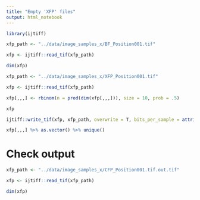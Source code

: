 ```yaml
---
title: "Empty 'XFP' files"
output: html_notebook
---
```


```r
library(ijtiff)
```

```r
xfp_path <- "../data/image_samples_x/BF_Position001.tif"

xfp <- ijtiff::read_tif(xfp_path)

dim(xfp)
```

```r
xfp_path <- "../data/image_samples_x/XFP_Position001.tif"

xfp <- ijtiff::read_tif(xfp_path)
```
```r
xfp[,,,] <- rbinom(n = prod(dim(xfp[,,,])), size = 10, prob = .5)

xfp

ijtiff::write_tif(xfp, xfp_path, overwrite = T, bits_per_sample = attributes(xfp)$bits_per_sample)
```

```r
xfp[,,,] %>% as.vector() %>% unique()
```
# Check output

```r
xfp_path <- "../data/image_samples_x/CFP_Position001.tif.out.tif"

xfp <- ijtiff::read_tif(xfp_path)

dim(xfp)
```

